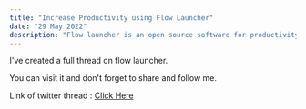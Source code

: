```yaml
---
title: "Increase Productivity using Flow Launcher"
date: "29 May 2022"
description: "Flow launcher is an open source software for productivity."
---
```


I've created a full thread on flow launcher.

You can visit it and don't forget to share and follow me.

Link of twitter thread : [Click Here](https://twitter.com/AbhiDadhaniya3/status/1530808210860363776)
